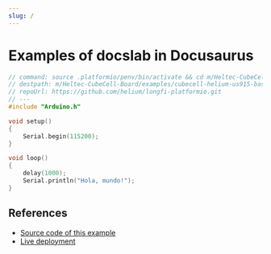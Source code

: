 ```yaml
---
slug: /
---
```



# Examples of docslab in Docusaurus

```cpp docslab hardshare=heliumdev/cubecell-draw-demo
// command: source .platformio/penv/bin/activate && cd m/Heltec-CubeCell-Board/examples/cubecell-helium-us915-basic && pio run -t upload && pio device monitor
// destpath: m/Heltec-CubeCell-Board/examples/cubecell-helium-us915-basic/src/main.cpp
// repoUrl: https://github.com/helium/longfi-platformio.git
// ---
#include "Arduino.h"

void setup()
{
    Serial.begin(115200);
}

void loop()
{
    delay(1000);
    Serial.println("Hola, mundo!");
}
```


<DocslabCodeBlock
    hardshare="heliumdev/cubecell-draw-demo"
    className="language-cpp"
    command="source .platformio/penv/bin/activate && cd m/Heltec-CubeCell-Board/examples/cubecell-helium-us915-basic && pio run -t upload && pio device monitor"
    destpath="m/Heltec-CubeCell-Board/examples/cubecell-helium-us915-basic/src/main.cpp"
    repoUrl="https://github.com/helium/longfi-platformio.git"
    urlfile="https://raw.githubusercontent.com/helium/longfi-platformio/master/Heltec-CubeCell-Board/examples/cubecell-helium-us915-basic/src/main.cpp"
/>


## References

* [Source code of this example](https://github.com/rerobots/docslab/tree/main/examples/docusaurus)
* [Live deployment](https://docslab.org/examples/docusaurus/)
